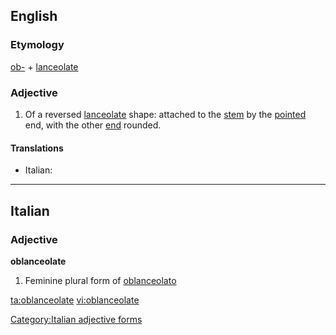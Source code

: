 ==English==

===Etymology===
[[ob-]] + [[lanceolate]]

===Adjective===
{{en-adj}}

# {{botany|of leaves}} Of a reversed [[lanceolate]] shape: attached to the [[stem]] by the [[pointed]] end, with the other [[end]] rounded.

====Translations====
{{top}}
* Italian: {{t-|it|oblanceolato}}
{{mid}}

{{bottom}}

----

==Italian==

===Adjective===
'''oblanceolate''' {{f}}

# Feminine plural form of [[oblanceolato]]

[[Category:Italian adjective forms]]

[[ta:oblanceolate]]
[[vi:oblanceolate]]
